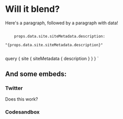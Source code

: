 

# Will it blend?

Here's a paragraph, followed by a paragraph with data!

<div>
  <code>
    props.data.site.siteMetadata.description:
    <br />"{props.data.site.siteMetadata.description}"
  </code>
</div>

  query {
    site {
      siteMetadata {
        description
      }
    }
  }
`

## And some embeds:

### Twitter

<TweetEmbed id="1107783039038296064" />

Does this work?

### Codesandbox

<CodesandboxEmbed id="3vmrlm0175" />
